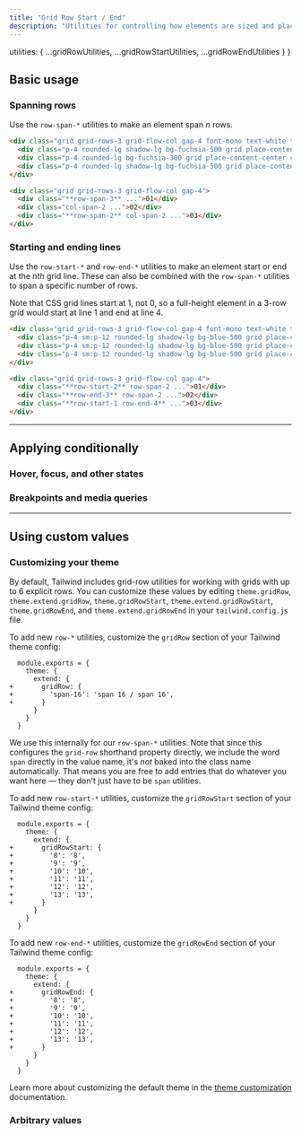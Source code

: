 ```yaml
---
title: "Grid Row Start / End"
description: "Utilities for controlling how elements are sized and placed across grid rows."
---
```



  utilities: { ...gridRowUtilities, ...gridRowStartUtilities, ...gridRowEndUtilities }
}

## Basic usage

### Spanning rows

Use the `row-span-*` utilities to make an element span _n_ rows.

```html {{ example: true }}
<div class="grid grid-rows-3 grid-flow-col gap-4 font-mono text-white text-sm text-center font-bold leading-6 bg-stripes-fuchsia rounded-lg">
  <div class="p-4 rounded-lg shadow-lg bg-fuchsia-500 grid place-content-center row-span-3">01</div>
  <div class="p-4 rounded-lg bg-fuchsia-300 grid place-content-center col-span-2 dark:bg-fuchsia-800 dark:text-fuchsia-400">02</div>
  <div class="p-4 rounded-lg shadow-lg bg-fuchsia-500 grid place-content-center row-span-2 col-span-2">03</div>
</div>
```

```html
<div class="grid grid-rows-3 grid-flow-col gap-4">
  <div class="**row-span-3** ...">01</div>
  <div class="col-span-2 ...">02</div>
  <div class="**row-span-2** col-span-2 ...">03</div>
</div>
```

### Starting and ending lines

Use the `row-start-*` and `row-end-*` utilities to make an element start or end at the _nth_ grid line. These can also be combined with the `row-span-*` utilities to span a specific number of rows.

Note that CSS grid lines start at 1, not 0, so a full-height element in a 3-row grid would start at line 1 and end at line 4.

```html {{ example: true }}
<div class="grid grid-rows-3 grid-flow-col gap-4 font-mono text-white text-sm text-center font-bold leading-6 bg-stripes-sky rounded-lg">
  <div class="p-4 sm:p-12 rounded-lg shadow-lg bg-blue-500 grid place-content-center row-start-2 row-span-2">01</div>
  <div class="p-4 sm:p-12 rounded-lg shadow-lg bg-blue-500 grid place-content-center row-end-3 row-span-2">02</div>
  <div class="p-4 sm:p-12 rounded-lg shadow-lg bg-blue-500 grid place-content-center row-start-1 row-end-4">03</div>
</div>
```

```html
<div class="grid grid-rows-3 grid-flow-col gap-4">
  <div class="**row-start-2** row-span-2 ...">01</div>
  <div class="**row-end-3** row-span-2 ...">02</div>
  <div class="**row-start-1 row-end-4** ...">03</div>
</div>
```

---

## <Heading ignore>Applying conditionally</Heading>

### <Heading ignore>Hover, focus, and other states</Heading>

<HoverFocusAndOtherStates defaultClass="row-span-3" featuredClass="row-span-4" />

### <Heading ignore>Breakpoints and media queries</Heading>

<BreakpointsAndMediaQueries defaultClass="row-span-3" featuredClass="row-span-4" />

---

## Using custom values

### Customizing your theme

By default, Tailwind includes grid-row utilities for working with grids with up to 6 explicit rows. You can customize these values by editing `theme.gridRow`, `theme.extend.gridRow`, `theme.gridRowStart`, `theme.extend.gridRowStart`, `theme.gridRowEnd`, and `theme.extend.gridRowEnd` in your `tailwind.config.js` file.

To add new `row-*` utilities, customize the `gridRow` section of your Tailwind theme config:

```diff-js {{ filename: 'tailwind.config.js' }}
  module.exports = {
    theme: {
      extend: {
+       gridRow: {
+         'span-16': 'span 16 / span 16',
+       }
      }
    }
  }
```

We use this internally for our `row-span-*` utilities. Note that since this configures the `grid-row` shorthand property directly, we include the word `span` directly in the value name, it's _not_ baked into the class name automatically. That means you are free to add entries that do whatever you want here — they don't just have to be `span` utilities.

To add new `row-start-*` utilities, customize the `gridRowStart` section of your Tailwind theme config:

```diff-js {{ filename: 'tailwind.config.js' }}
  module.exports = {
    theme: {
      extend: {
+       gridRowStart: {
+         '8': '8',
+         '9': '9',
+         '10': '10',
+         '11': '11',
+         '12': '12',
+         '13': '13',
+       }
      }
    }
  }
```

To add new `row-end-*` utilities, customize the `gridRowEnd` section of your Tailwind theme config:

```diff-js {{ filename: 'tailwind.config.js' }}
  module.exports = {
    theme: {
      extend: {
+       gridRowEnd: {
+         '8': '8',
+         '9': '9',
+         '10': '10',
+         '11': '11',
+         '12': '12',
+         '13': '13',
+       }
      }
    }
  }
```

Learn more about customizing the default theme in the [theme customization](/docs/theme#customizing-the-default-theme) documentation.

### Arbitrary values

<ArbitraryValues property="grid-row/grid-row-start/grid-row-end" featuredClass="row-[span_16_/_span_16]" />
